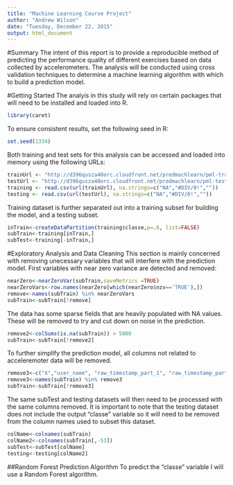 ```yaml
---
title: "Machine Learning Course Project"
author: "Andrew Wilson"
date: "Tuesday, December 22, 2015"
output: html_document
---
```


#Summary
The intent of this report is to provide a reproducible method of predicting the performance quality of different exercises based on data collected by accelerometers.  The analysis will be conducted using cross validation techniques to determine a machine learning algorithm with which to build a prediction model.

#Getting Started
The analyis in this study will rely on certain packages that will need to be installed and loaded into R.
```r
library(caret)
```
To ensure consistent results, set the following seed in R:
```r
set.seed(1334)
```
Both training and test sets for this analysis can be accessed and loaded into memory using the following URLs:
```r
trainUrl <- "http://d396qusza40orc.cloudfront.net/predmachlearn/pml-training.csv"
testUrl <- "http://d396qusza40orc.cloudfront.net/predmachlearn/pml-testing.csv"
training <- read.csv(url(trainUrl), na.strings=c("NA","#DIV/0!",""))
testing <- read.csv(url(testUrl), na.strings=c("NA","#DIV/0!",""))
```
Training dataset is further separated out into a training subset for building the model, and a testing subset.

```r
inTrain<-createDataPartition(training$classe,p=.6, list=FALSE)
subTrain<-training[inTrain,]
subTest<-training[-inTrain,]
```

#Exploratory Analysis and Data Cleaning
This section is mainly concerned with removing unecessary variables that will interfere with the prediction model.  First variables with near zero variance are detected and removed:
```r
nearZero<-nearZeroVar(subTrain,saveMetrics =TRUE)
nearZeroVars<-row.names(nearZero[which(nearZero$nzv=='TRUE'),])
remove<-names(subTrain) %in% nearZeroVars
subTrain<-subTrain[!remove]
```

The data has some sparse fields that are heavily populated with NA values.  These will be removed to try and cut down on noise in the prediction.

```r
remove2<-colSums(is.na(subTrain)) > 5000
subTrain<-subTrain[!remove2]
```
 
To further simplify the prediction model,  all columns not related to acceleremoter data will be removed.
```r
remove3<-c("X","user_name", "raw_timestamp_part_1", "raw_timestamp_part_2", "cvtd_timestamp","num_window")
remove3<-names(subTrain) %in% remove3
subTrain<-subTrain[!remove3]
```

The same subTest and testing datasets will then need to be processed with the same columns removed. It is important to note that the testing dataset does not include the output "classe" variable so it will need to be removed from the column names used to subset this dataset.

```r
colName<-colnames(subTrain)
colName2<-colnames(subTrain[,-53])
subTest<-subTest[colName]
testing<-testing[colName2]
```

##Random Forest Prediction Algorithm
To predict the "classe" variable I will use a Random Forest algorithm.




